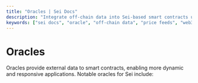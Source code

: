 ```yaml
---
title: "Oracles | Sei Docs"
description: "Integrate off-chain data into Sei-based smart contracts using trusted oracles. Learn about leading oracle providers on Sei."
keywords: ["sei docs", "oracle", "off-chain data", "price feeds", "web3 docs"]
---
```



# Oracles

Oracles provide external data to smart contracts, enabling more dynamic and responsive applications. Notable oracles for Sei include:

<AppCardsGridCategory category="oracle" />
